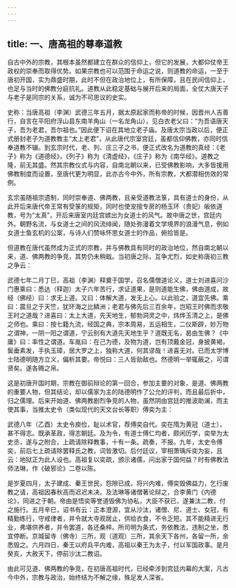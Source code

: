 ```yaml
---
---
---
```

title: 一、唐高祖的尊奉道教
---




自古中外的宗教，其根本虽然都建立在群众的信仰上，但它的发展，大都仰仗帝王政权的崇奉而取得优势。如果宗教也可以范围于命运之说，则道教的命运，一至于唐初开国，实为鼎盛时期，此时不但在政治地位上，有所保障，且在民间信仰上，也足与当时的佛教分庭抗礼。道教从此稳定基础与展开后来的局面，全仗大唐天子与老子是同宗的关系，诚为不可思议的史实。

史称：当唐高祖（李渊）武德三年五月，据太原起家而称帝的时候，因晋州人吉善行，自言在平阳府浮山县东南羊角山（一名龙角山），见白衣老父曰：“为吾语唐天子，吾为老君，吾尔祖也。”因此便下诏在其地立老子庙。及唐太宗当政以后，便正式册封老子为道教教主“太上老君”，从此唐代宗室宫廷，虽都信仰佛教，亦同时信奉道教不辍。到玄宗时代，老、列、庄三子之书，便正式改名为道教的真经：《老子》称为《道德经》，《列子》称为《清虚经》，《庄子》称为《南华经》。道教之隆，前无其盛。然其宗教仪式与内容，自南北朝以来，已受佛教影响，大多皆援用佛教制度而设置，至唐代更为明显，此亦古今中外，所有宗教，大都潜相仿效的常例。

玄宗虽随祖宗遗制，同时崇奉道、佛两教，且亲受道教法箓，具有道士的身份，从此开后来唐代帝王常有受箓的规矩，同时也使宠擅专房的杨玉环（贵妃）皈依道教，号为“太真”，开后来唐室内廷宫嫔出为女道士的风气。故中唐之世，宫廷内外。朝野名流，与女道士之间的风流绯闻，随处弥漫着文学境界的浪漫气息，例如女道士鱼玄机的公案，与诗人们赞咏怀思女道士的作品，俯拾皆是。

但道教在唐代虽然成为正式的宗教，并与佛教具有同时的政治地位，然自南北朝以来，道、佛两教的争竞，其势仍未稍戢。当初唐之际，互争尤烈，如史称唐初三教之争云：

武德七年二月丁巳，高祖（李渊）释奠于国学，召名儒僧道论义，道士刘进喜问沙门惠乘曰：悉达（释迦）太子六年苦行，求证道果，是则道能生佛，佛由道成，故经（佛经）曰：求无上道。又曰：体解大道，发无上心。以此验之，道宜先佛。乘曰：震旦之于天竺，犹环海之比鳞洲；老君与佛先后三百余年，岂昭王时佛而求敬王时之道哉？进喜曰：太上大道，先天地生，郁勃洞灵之中，炜烨玉清之上，是佛之师也。乘曰：按七籍九流，经国之典，宗本周易，五运相生，二仪斯辟，妙万物之谓神，一阴一阳之谓道，宁云别有大道先天地生乎？道既无名，曷由生佛？《中庸》曰：率性之谓道。车胤曰：在己为德，及物为道，岂有顶戴金冠，身披黄褐，鬓垂素发，手执玉璋，居大罗之上，独称大道，何其谬哉！进喜无对。已而太学博士陆德明随方立义，偏析其要。帝悦曰：三人皆勍敌也。然德明一举辄蔽之，可谓贤矣。遂各赐之帛。

这是初唐开国时期，宗教在御前辩论的第一回合，参加主要的对象，是道、佛两教的重要人物，但其结论，却以儒家为主的陆德明作了公允的评判，而且最后折中，归之儒理。后来开始道、佛两教剧烈争竞的人物，虽然阴由宫廷的推波助澜，而主使其事，当推太史令（类似现代的天文台长等职）傅奕为主：

武德八年（乙酉）太史令庾俭，耻以术官，荐傅奕自代。奕在隋为黄冠（道士），甚不得志。既承革政，得志朝廷。及为令，有道士傅仁均者，颇闲历学，奕举为太史丞，遂与之附合，上疏请除释教事，十有一条。疏奏，不报。九年，太史令傅奕，前后七上疏请除罢释氏之教，词皆激切。后付廷议，宰相萧瑀斥奕为妄，且云：地狱正为此人设也。高祖复以奕疏，颁示诸儒，问出家于国何益？时有佛教法师法琳，作《破邪论》二卷以陈。

是岁夏四月，太子建成、秦王世民，怨隙已成，将兴内难，傅奕毁佛益力，乞行废教之请，高祖因春秋高而迟迟未决。及法琳等诸僧著论辩之，合李黄门《内德论》，同进之于朝。帝由是悟奕等誉道毁佛为协私，大臣不获已，遂兼汰二教，付之施行。五月辛巳，诏书有云：正本澄源，宜从沙汰，诸僧、尼、道士、女冠，有精勤练行，守戒律者，并令就大寺观居止，供给衣食，不令乏短。其不能精进无行业，弗堪供养者，并令罢道，各还桑梓。所司明为条式，务依教法，违制之坐，悉宜停断。京城留寺（佛寺）三所，观（道观）三所，其余天下各州，各留一所，余悉毁之。六月四日，秦王以府兵平内难，高祖以秦王为太子，付以军国政事。是月癸亥，大赦天下，停前沙汰二教诏。

由此可见道、佛两教的争竞，在初唐高祖时代，已经牵涉到宫廷内幕的大案，凡古今中外，宗教与政治，始终结为不解之缘，殊足发人深省。